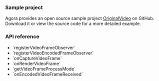 <PlatformWrapper platform="windows">

### Sample project

Agora provides an open source sample project [OriginalVideo](https://github.com/AgoraIO/API-Examples/tree/main/windows/APIExample/APIExample/Advanced/OriginalVideo) on GitHub. Download it or view the source code for a more detailed example.

### API reference

- <Link to="{{global.API_REF_WINDOWS_ROOT_CPP}}/class_irtcengine.html#api_imediaengine_registervideoframeobserver">`registerVideoFrameObserver`</Link>
- <Link to="{{global.API_REF_WINDOWS_ROOT_CPP}}/class_irtcengine.html#api_imediaengine_registervideoencodedframeobserver">`registerVideoEncodedFrameObserver`</Link>
- <Link to="{{global.API_REF_WINDOWS_ROOT_CPP}}/class_ivideoframeobserver.html#callback_ivideoframeobserver_oncapturevideoframe">`onCaptureVideoFrame`</Link>
- <Link to="{{global.API_REF_WINDOWS_ROOT_CPP}}/class_ivideoframeobserver.html#callback_ivideoframeobserver_onrendervideoframe">`onRenderVideoFrame`</Link>
- <Link to="{{global.API_REF_WINDOWS_ROOT_CPP}}/class_ivideoframeobserver.html#callback_ivideoframeobserver_getvideoframeprocessmode">`getVideoFrameProcessMode`</Link>
- <Link to="{{global.API_REF_WINDOWS_ROOT_CPP}}/class_ivideoencodedframeobserver.html#callback_ivideoencodedframeobserver_onencodedvideoframereceived">`onEncodedVideoFrameReceived`</Link>

</PlatformWrapper>